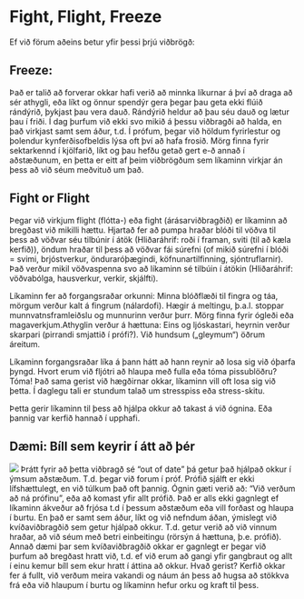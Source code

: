 # Fight, Flight, Freeze

Ef við förum aðeins betur yfir þessi þrjú viðbrögð:

## Freeze:

Það er talið að forverar okkar hafi verið að minnka líkurnar á því að draga að sér athygli, eða líkt og önnur spendýr gera þegar þau geta ekki flúið rándýrið, þykjast þau vera dauð. Rándýrið heldur að þau séu dauð og lætur þau í friði. Í dag þurfum við ekki svo mikið á þessu viðbragði að halda, en það virkjast samt sem áður, t.d. Í prófum, þegar við höldum fyrirlestur og þolendur kynferðisofbeldis lýsa oft því að hafa frosið. Mörg finna fyrir sektarkennd í kjölfarið, líkt og þau hefðu getað gert e-ð annað í aðstæðunum, en þetta er eitt af þeim viðbrögðum sem líkaminn virkjar án þess að við séum meðvituð um það.

## Fight or Flight

Þegar við virkjum flight (flótta-) eða fight (árásarviðbragðið) er líkaminn að bregðast við mikilli hættu. Hjartað fer að pumpa hraðar blóði til vöðva til þess að vöðvar séu tilbúnir í átök (Hliðaráhrif: roði í framan, sviti (til að kæla kerfið)), öndum hraðar til þess að vöðvar fái súrefni (of mikið súrefni í blóði = svimi, brjóstverkur, önduraróþægindi, köfnunartilfinning, sjóntruflarnir). Það verður mikil vöðvaspenna svo að líkaminn sé tilbúin í átökin (Hliðaráhrif: vöðvabólga, hausverkur, verkir, skjálfti).

Líkaminn fer að forgangsraðar orkunni: Minna blóðflæði til fingra og táa, mörgum verður kalt á fingrum (nálardofi). Hægir á meltingu, þ.a.l. stoppar munnvatnsframleiðslu og munnurinn verður þurr. Mörg finna fyrir ógleði eða magaverkjum.Athyglin verður á hættuna: Eins og ljóskastari, heyrnin verður skarpari (pirrandi smjattið í prófi?). Við hundsum („gleymum“) öðrum áreitum.

Líkaminn forgangsraðar líka á þann hátt að hann reynir að losa sig við óþarfa þyngd. Hvort erum við fljótri að hlaupa með fulla eða tóma pissublöðru?
Tóma! Það sama gerist við hægðirnar okkar, líkaminn vill oft losa sig við þetta. Í daglegu tali er stundum talað um stresspiss eða stress-skitu.

Þetta gerir líkaminn til þess að hjálpa okkur að takast á við ógnina. Eða þannig var kerfið hannað í upphafi.

## Dæmi: Bíll sem keyrir í átt að þér

![](/images/unit/car.jpg) Þrátt fyrir að þetta viðbragð sé “out of date” þá getur það hjálpað okkur í ýmsum aðstæðum. T.d. þegar við forum í próf. Prófið sjálft er ekki lífshættulegt, en við túlkum það oft þannig. Ógnin gæti verið að: “Við verðum að ná prófinu”, eða að komast yfir allt prófið. Það er alls ekki gagnlegt ef líkaminn ákveður að frjósa t.d í þessum aðstæðum eða vill forðast og hlaupa í burtu. En það er samt sem áður, líkt og við nefndum áðan, ýmislegt við kvíðaviðbragðið sem getur hjálpað okkur. T.d. getur verið að við vinnum hraðar, að við séum með betri einbeitingu (rörsýn á hættuna, þ.e. prófið). Annað dæmi þar sem kvíðaviðbragðið okkar er gagnlegt er þegar við þurfum að bregðast hratt við, t.d. ef við erum að gangi yfir gangbraut og allt í einu kemur bíll sem ekur hratt í áttina að okkur. Hvað gerist? Kerfið okkar fer á fullt, við verðum meira vakandi og náum án þess að hugsa að stökkva frá eða við hlaupum í burtu og líkaminn hefur orku og kraft til þess.

